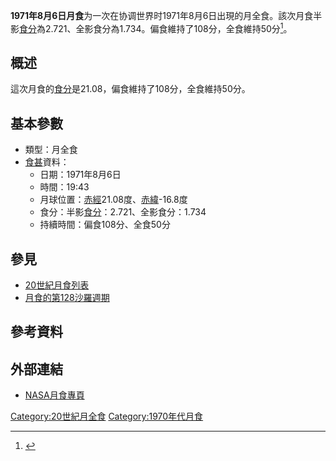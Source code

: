 {{Notability|time=2022-05-10T08:32:28+00:00}}
{{Infobox lunar eclipse
| date        = 1971年8月6日
| time        = 19:43
| nature     = 月全食
| saros       = 128
| gamma           = -0.079
| magnitude      = 半影食分：2.721<br/>全影食分：1.734
| par_duration   = 108分
| tot_duration    = 50分
| chart               = Lunar eclipse chart close-1971Aug06.png
}}
'''1971年8月6日月食'''为一次在协调世界时1971年8月6日出現的月全食。該次月食半影[[食分|食分]]為2.721、全影食分為1.734。偏食維持了108分，全食維持50分<ref name="nasa_catalog_list">{{cite web|url=http://eclipse.gsfc.nasa.gov/LEcat/LE1901-2000.html|title=Lunar Eclipses: 1901 to 2000|language=en|publisher=[[NASA|NASA]]|archiveurl=https://web.archive.org/web/20080331031357/http://eclipse.gsfc.nasa.gov/LEcat/LE1901-2000.html|archivedate=2008-03-31|deadurl=yes|accessdate=2016-09-10}}</ref>。

== 概述 ==
這次月食的[[食分|食分]]是21.08，偏食維持了108分，全食維持50分。

== 基本參數 ==
{{NoteUTC}}
* 類型：月全食
*[[食甚|食甚]]資料：
** 日期：1971年8月6日
** 時間：19:43
** 月球位置：[[赤經|赤經]]21.08度、[[赤緯|赤緯]]-16.8度
** 食分：半影[[食分|食分]]：2.721、全影食分：1.734
** 持續時間：偏食108分、全食50分

== 參見 ==
{{portal box|天文學}}
* [[20世紀月食列表|20世紀月食列表]]
* [[月食的第128沙羅週期|月食的第128沙羅週期]]

== 參考資料 ==
{{reflist}}

== 外部連結 ==
* [http://eclipse.gsfc.nasa.gov/lunar.html NASA月食專頁]{{Wayback|url=http://eclipse.gsfc.nasa.gov/lunar.html |date=20181231235927 }}{{en icon}}
{{Lunar-eclipse-stub}}
{{月食}}

[[Category:20世紀月全食|Category:20世紀月全食]]
[[Category:1970年代月食|Category:1970年代月食]]